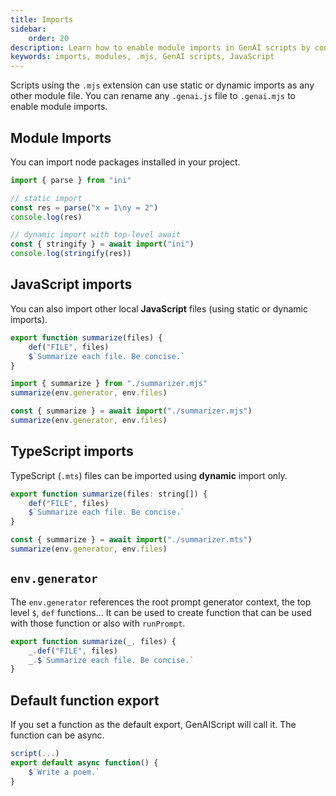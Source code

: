 ```yaml
---
title: Imports
sidebar:
    order: 20
description: Learn how to enable module imports in GenAI scripts by converting them to .mjs format and using static or dynamic imports.
keywords: imports, modules, .mjs, GenAI scripts, JavaScript
---
```



Scripts using the `.mjs` extension can use static or dynamic imports as any other module file.
You can rename any `.genai.js` file to `.genai.mjs` to enable module imports.

## Module Imports

You can import node packages installed in your project.

```js
import { parse } from "ini"

// static import
const res = parse("x = 1\ny = 2")
console.log(res)

// dynamic import with top-level await
const { stringify } = await import("ini")
console.log(stringify(res))
```

## JavaScript imports

You can also import other local **JavaScript** files (using static or dynamic imports).

```js title="summarizer.mjs"
export function summarize(files) {
    def("FILE", files)
    $`Summarize each file. Be concise.`
}
```

```js title="summarize.genai.mjs"
import { summarize } from "./summarizer.mjs"
summarize(env.generator, env.files)
```

```js title="summarize.genai.mjs"
const { summarize } = await import("./summarizer.mjs")
summarize(env.generator, env.files)
```

## TypeScript imports

TypeScript (`.mts`) files can be imported using **dynamic** import only.

```js title="summarizer.mts"
export function summarize(files: string[]) {
    def("FILE", files)
    $`Summarize each file. Be concise.`
}
```

```js title="summarize.genai.mts"
const { summarize } = await import("./summarizer.mts")
summarize(env.generator, env.files)
```

## `env.generator`

The `env.generator` references the root prompt generator context, the top level `$`, `def` functions... It can be used to create function that can be used with those function or also with `runPrompt`.

```js title="summarizer.mjs" "_"
export function summarize(_, files) {
    _.def("FILE", files)
    _.$`Summarize each file. Be concise.`
}
```

## Default function export

If you set a function as the default export, GenAIScript will call it.
The function can be async.

```js title="poem.genai.mjs" "export default async function() {" "}"
script(...)
export default async function() {
    $`Write a poem.`
}
```
